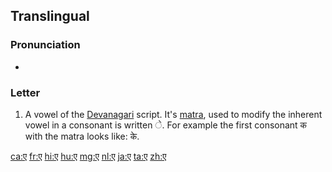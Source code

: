 {{Devanagari character info|hex=090F|name=DEVANAGARI LETTER E|image=[[File:Deva-e.png|100px]]}}
==Translingual==

===Pronunciation===
* {{IPA|/eː/|lang=mul}}

===Letter===
{{mul-Deva|e}}

# A vowel of the [[Devanagari]] script. It's [[matra]], used to modify the inherent vowel in a consonant is written &#x0947;. For example the first consonant क with the matra looks like: के.

[[ca:ए]]
[[fr:ए]]
[[hi:ए]]
[[hu:ए]]
[[mg:ए]]
[[nl:ए]]
[[ja:ए]]
[[ta:ए]]
[[zh:ए]]